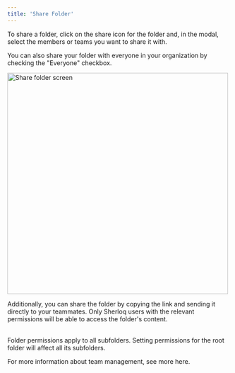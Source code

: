 ```yaml
---
title: 'Share Folder'
---
```

To share a folder, click on the share icon for the folder and, in the modal, select the members or teams you want to share it with.

You can also share your folder with everyone in your organization by checking the "Everyone" checkbox.


<img src="/images/share_folder.png" 
   alt = "Share folder screen"
   width="500" />

Additionally, you can share the folder by copying the link and sending it directly to your teammates. Only Sherloq users with the relevant permissions will be able to access the folder's content.
<br></br>

<Note>Folder permissions apply to all subfolders. Setting permissions for the root folder will affect all its subfolders.</Note>

<Note>For more information about team management, see more here.</Note>

